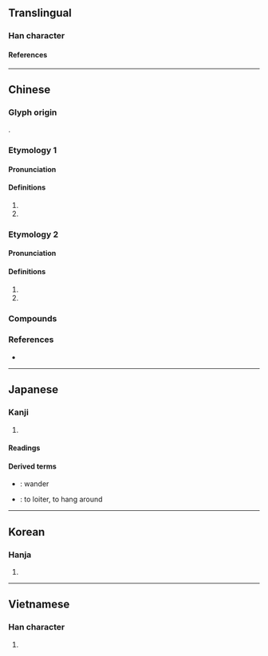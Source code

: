 {{also|仿|徬}}
{{character info}}
==Translingual==

===Han character===
{{Han char|rn=60|rad=彳|as=04|sn=7|four=20227|canj=HOYHS|ids=⿰彳方}}

====References====
{{Han ref|kx=0365.130|dkj=10052|dj=0685.070|hdz=20815.010|uh=5F77}}

----

==Chinese==

===Glyph origin===
{{Han etym}}
{{Han compound|彳|方|ls=psc|c1=s|c2=p}}.

===Etymology 1===
{{zh-forms}}

====Pronunciation====
{{zh-pron
|m=páng
|c=pong4
|mn=
|mn-t=pang5
|mc=1
|oc=1
|cat=v
}}

====Definitions====
{{zh-hanzi}}

# {{zh-used in|彷徉}}
# {{zh-used in|彷徨}}

===Etymology 2===
{{zh-forms|s=仿|t2=仿|alt=髣}}

====Pronunciation====
{{zh-pron
|m=fǎng
|c=fong2
|mn=hóng
|mn-t=huang2
|mc=2
|oc=n,2
|cat=a
}}

====Definitions====
{{zh-hanzi}}

# {{zh-alt-form|仿}}
# {{zh-used in|彷彿/仿佛}}

===Compounds===
{{zh-der|彷髴|彷佯|彷洋|彷徉|彷彿|彷徨|彷徨失措}}

===References===
* {{R:yue:Hanzi}}

----

==Japanese==

===Kanji===
{{ja-kanji|grade=|rs=彳04}}

# {{rfdef|ja|sort=彳04}}

====Readings====
{{ja-readings
|goon=ぼう<ばう, ほう<はう
|kanon=ほう<はう
|kun=さまよ-う<さまよ-ふ
}}

====Derived terms====
* {{ja-r|彷徨う|さまよ.う}}: wander
* {{ja-r|彷徨く|うろつ.く}}: to loiter, to hang around

----

==Korean==

===Hanja===
{{ko-hanja|방}}

# {{rfdef|ko|sort=彳04}}

----

==Vietnamese==

===Han character===
{{vi-readings|rs=彳04|reading=phảng}}

# {{rfdef|vi|sort=彳04}}